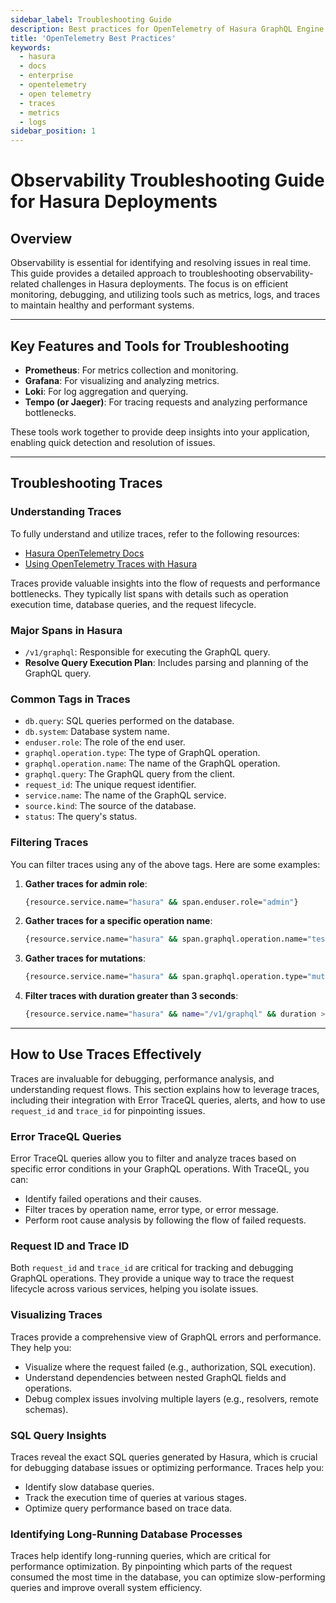```yaml
---
sidebar_label: Troubleshooting Guide
description: Best practices for OpenTelemetry of Hasura GraphQL Engine
title: 'OpenTelemetry Best Practices'
keywords:
  - hasura
  - docs
  - enterprise
  - opentelemetry
  - open telemetry
  - traces
  - metrics
  - logs
sidebar_position: 1
---
```


# Observability Troubleshooting Guide for Hasura Deployments

## Overview

Observability is essential for identifying and resolving issues in real time. This guide provides a detailed approach to
troubleshooting observability-related challenges in Hasura deployments. The focus is on efficient monitoring, debugging,
and utilizing tools such as metrics, logs, and traces to maintain healthy and performant systems.

---

## Key Features and Tools for Troubleshooting

- **Prometheus**: For metrics collection and monitoring.
- **Grafana**: For visualizing and analyzing metrics.
- **Loki**: For log aggregation and querying.
- **Tempo (or Jaeger)**: For tracing requests and analyzing performance bottlenecks.

These tools work together to provide deep insights into your application, enabling quick detection and resolution of
issues.

---

## Troubleshooting Traces

### Understanding Traces

To fully understand and utilize traces, refer to the following resources:

- [Hasura OpenTelemetry Docs](/observability/opentelemetry/graphql-engine/#available-traces)
- [Using OpenTelemetry Traces with Hasura](https://hasura.io/blog/using-opentelemetry-traces-observe-hasura-powered-applications)

Traces provide valuable insights into the flow of requests and performance bottlenecks. They typically list spans with
details such as operation execution time, database queries, and the request lifecycle.

### Major Spans in Hasura

- `/v1/graphql`: Responsible for executing the GraphQL query.
- **Resolve Query Execution Plan**: Includes parsing and planning of the GraphQL query.

### Common Tags in Traces

- `db.query`: SQL queries performed on the database.
- `db.system`: Database system name.
- `enduser.role`: The role of the end user.
- `graphql.operation.type`: The type of GraphQL operation.
- `graphql.operation.name`: The name of the GraphQL operation.
- `graphql.query`: The GraphQL query from the client.
- `request_id`: The unique request identifier.
- `service.name`: The name of the GraphQL service.
- `source.kind`: The source of the database.
- `status`: The query's status.

### Filtering Traces

You can filter traces using any of the above tags. Here are some examples:

1. **Gather traces for admin role**:
   ```bash
   {resource.service.name="hasura" && span.enduser.role="admin"}
   ```
2. **Gather traces for a specific operation name**:
   ```bash
   {resource.service.name="hasura" && span.graphql.operation.name="test"}
   ```
3. **Gather traces for mutations**:
   ```bash
   {resource.service.name="hasura" && span.graphql.operation.type="mutation"}
   ```
4. **Filter traces with duration greater than 3 seconds**:
   ```bash
   {resource.service.name="hasura" && name="/v1/graphql" && duration > 3s}
   ```

---

## How to Use Traces Effectively

Traces are invaluable for debugging, performance analysis, and understanding request flows. This section explains how to
leverage traces, including their integration with Error TraceQL queries, alerts, and how to use `request_id` and
`trace_id` for pinpointing issues.

### Error TraceQL Queries

Error TraceQL queries allow you to filter and analyze traces based on specific error conditions in your GraphQL
operations. With TraceQL, you can:

- Identify failed operations and their causes.
- Filter traces by operation name, error type, or error message.
- Perform root cause analysis by following the flow of failed requests.

### Request ID and Trace ID

Both `request_id` and `trace_id` are critical for tracking and debugging GraphQL operations. They provide a unique way
to trace the request lifecycle across various services, helping you isolate issues.

### Visualizing Traces

Traces provide a comprehensive view of GraphQL errors and performance. They help you:

- Visualize where the request failed (e.g., authorization, SQL execution).
- Understand dependencies between nested GraphQL fields and operations.
- Debug complex issues involving multiple layers (e.g., resolvers, remote schemas).

### SQL Query Insights

Traces reveal the exact SQL queries generated by Hasura, which is crucial for debugging database issues or optimizing
performance. Traces help you:

- Identify slow database queries.
- Track the execution time of queries at various stages.
- Optimize query performance based on trace data.

### Identifying Long-Running Database Processes

Traces help identify long-running queries, which are critical for performance optimization. By pinpointing which parts
of the request consumed the most time in the database, you can optimize slow-performing queries and improve overall
system efficiency.
